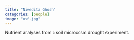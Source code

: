 ```yaml
---
title: "Nivedita Ghosh"
categories: [people]
image: "usf.jpg"
---
```


Nutrient analyses from a soil microcosm drought experiment. 

